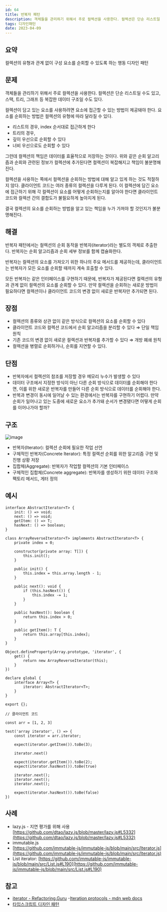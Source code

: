 ```yaml
---
id: 64
title: 반복자 패턴
description: 객체들을 관리하기 위해서 주로 컬렉션을 사용한다. 컬렉션은 단순 리스트일 수도 있고, 스택, 트리, 그래프 등 복잡한 데이터 구조일 수도 있다. 컬렉션의 유형과 상관 없이 순회를 진행하기 위해 반복자 패턴을 사용한다.
tags: 디자인패턴
date: 2023-04-09
---
```


## 요약

컬렉션의 유형과 관계 없이 구성 요소를 순회할 수 있도록 하는 행동 디자인 패턴

## 문제

객체들을 관리하기 위해서 주로 컬렉션을 사용한다. 컬렉션은 단순 리스트일 수도 있고, 스택, 트리, 그래프 등 복잡한 데이터 구조일 수도 있다.

컬렉션이 담고 있는 요소를 사용하려면 요소에 접근할 수 있는 방법이 제공돼야 한다. 요소를 순회하는 방법은 컬렉션의 유형에 따라 달라질 수 있다.

- 리스트의 경우, index 순서대로 접근하게 한다
- 트리의 경우,
- 깊이 우선으로 순회할 수 있다
- 너비 우선으로도 순회할 수 있다

그런데 컬렉션의 책임은 데이터를 효율적으로 저장하는 것이다. 위와 같은 순회 알고리즘과 순회와 관련된 정보가 컬렉션에 추가된다면 컬렉션이 복잡해지고 책임이 불분명해진다.

컬렉션을 사용하는 쪽에서 컬렉션을 순회하는 방법에 대해 알고 있게 하는 것도 적절하지 않다. 클라이언트 코드는 여러 종류의 컬렉션을 다루게 된다. 이 컬렉션에 담긴 요소에 접근하기 위해 각 컬렉션이 요소를 어떻게 순회하는지를 알아야 한다면 클라이언트 코드와 컬렉션 간의 결합도가 불필요하게 높아지게 된다.

결국 컬렉션의 요소를 순회하는 방법을 알고 있는 책임을 누가 가져야 할 것인지가 불분명해진다.

## 해결

반복자 패턴에서는 컬렉션의 순회 동작을 반복자(iterator)라는 별도의 객체로 추출한다. 반복자는 순회 알고리즘과 순회 세부 정보를 함께 캡슐화한다.

반복자는 컬렉션의 요소를 가져오기 위한 하나의 주요 메서드를 제공하는데, 클라이언트는 반복자가 모든 요소를 순회할 때까지 계속 호출할 수 있다.

모든 반복자는 같은 인터페이스를 구현하기 때문에, 반복자가 제공된다면 컬렉션의 유형과 관계 없이 컬렉션의 요소를 순회할 수 있다. 만약 컬렉션을 순회하는 새로운 방법이 필요하다면 컬렉션이나 클라이언트 코드의 변경 없이 새로운 반복자만 추가되면 된다.

## 장점

- 컬렉션의 종류와 상관 없이 같은 방식으로 컬렉션의 요소를 순회할 수 있다
- 클라이언트 코드와 컬렉션 코드에서 순회 알고리즘을 분리할 수 있다 ⇒ 단일 책임 원칙
- 기존 코드의 변경 없이 새로운 컬렉션과 반복자를 추가할 수 있다 ⇒ 개방 폐쇄 원칙
- 컬렉션을 병렬로 순회하거나, 순회를 지연할 수 있다.

## 단점

- 반복자에서 컬렉션의 참조를 저장할 경우 메모리 누수가 발생할 수 있다
- 데이터 구조에서 지정한 방식이 아닌 다른 순회 방식으로 데이터를 순회해야 한다면, 이를 위한 새로운 반복자를 만들어 다른 순회 방식으로 데이터를 순회해야 한다.
- 반복과 변경이 동시에 일어날 수 있는 환경에서는 반복자를 구현하기 어렵다. 만약 순회가 일어나고 있는 도중에 새로운 요소가 추가돼 순서가 변경됐다면 어떻게 순회를 이어나가야 할까?

## 구조

![image](https://user-images.githubusercontent.com/40057032/230771101-531e33c6-48b7-42d8-8f92-352a099d545c.png)

- 반복자(Iterator): 컬렉션 순회에 필요한 작업 선언
- 구체적인 반복자(Concrete Iterator): 특정 컬렉션 순회를 위한 알고리즘 구현 및 진행 상황 저장
- 집합체(Aggregate): 반복자가 작업할 컬렉션의 기본 인터페이스
- 구체적인 집합체(Concrete aggregate): 반복자를 생성하기 위한 데이터 구조와 팩토리 메서드, 게터 정의

## 예시

```tsx
interface AbstractIterator<T> {
    init: () => void;
    next: () => void;
    getItem: () => T;
    hasNext: () => boolean;
}

class ArrayReverseIterator<T> implements AbstractIterator<T> {
    private index = 0;

    constructor(private array: T[]) {
        this.init();
    }

    public init() {
        this.index = this.array.length - 1;
    }

    public next(): void {
        if (this.hasNext()) {
            this.index -= 1;
        }
    }

    public hasNext(): boolean {
        return this.index > 0;
    }

    public getItem(): T {
        return this.array[this.index];
    }
}

Object.defineProperty(Array.prototype, 'iterator', {
    get() {
        return new ArrayReverseIterator(this);
    }
})

declare global {
    interface Array<T> {
        iterator: AbstractIterator<T>;
    }
}

export {};

// 클라이언트 코드

const arr = [1, 2, 3]

test('array iterator', () => {
    const iterator = arr.iterator;

    expect(iterator.getItem()).toBe(3);

    iterator.next()

    expect(iterator.getItem()).toBe(2);
    expect(iterator.hasNext()).toBe(true)

    iterator.next();
    iterator.next();
    iterator.next();

    expect(iterator.hasNext()).toBe(false)
})
```

## 사례

- lazy.js - 지연 평가를 위해 사용 [https://github.com/dtao/lazy.js/blob/master/lazy.js#L5332](https://github.com/dtao/lazy.js/blob/master/lazy.js#L5332)
- immutable.js
- [https://github.com/immutable-js/immutable-js/blob/main/src/Iterator.js](https://github.com/immutable-js/immutable-js/blob/main/src/Iterator.js)
- List iterator: [https://github.com/immutable-js/immutable-js/blob/main/src/List.js#L190](https://github.com/immutable-js/immutable-js/blob/main/src/List.js#L190)

## 참고

- [iterator - Refactoring.Guru](https://refactoring.guru/ko/design-patterns/iterator)
-[Iteration protocols - mdn web docs](https://developer.mozilla.org/ko/docs/Web/JavaScript/Reference/Iteration_protocols#the_iterator_protocol)
- [타입스크립트 디자인 패턴](http://www.yes24.com/Product/Goods/38881387)

